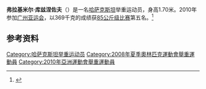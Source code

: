 '''弗拉基米尔·库兹涅佐夫'''（{{bd|1984年|4月21日||}}）是一名[[哈萨克斯坦|哈萨克斯坦]]举重运动员，身高1.70米。2010年参加[[广州亚运会|广州亚运会]]，以369千克的成绩获[[2010年亚洲运动会举重比赛_-_男子85公斤级|85公斤级比赛]]第五名。<ref>{{cite web |url=http://www.gz2010.cn/info/CHN_CHN/ZB/ZBB101A_WL@@@@@@@@@@@@@@@CHN_number=237030.html |language=zh-hans |title=弗拉基米尔·库兹涅佐夫 - 简历 |publisher=2010年广州亚运会官方网站 |accessdate=2011-08-13 |archive-date=2018-09-06 |archive-url=https://web.archive.org/web/20180906124513/http://www.gz2010.cn/info/CHN_CHN/ZB/ZBB101A_WL@@@@@@@@@@@@@@@CHN_number=237030.html }}</ref>
==参考资料==
<references />
{{DEFAULTSORT:Kuznetsov, Vladimir}}
[[Category:哈萨克斯坦举重运动员|Category:哈萨克斯坦举重运动员]]
[[Category:2008年夏季奧林匹克運動會舉重運動員|Category:2008年夏季奧林匹克運動會舉重運動員]]
[[Category:2010年亞洲運動會舉重運動員|Category:2010年亞洲運動會舉重運動員]]